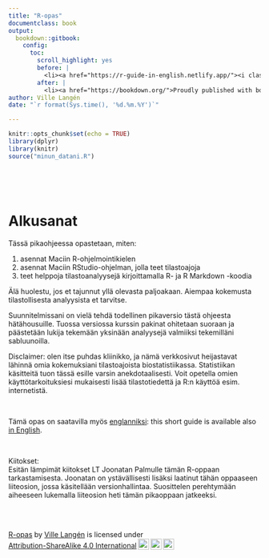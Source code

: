 ```yaml
---
title: "R-opas"
documentclass: book
output:
  bookdown::gitbook:
    config:
      toc:
        scroll_highlight: yes
        before: |
          <li><a href="https://r-guide-in-english.netlify.app/"><i class="fa fa-language fa-fw"></i> English version<span></span></a></li>
        after: |
          <li><a href="https://bookdown.org/">Proudly published with bookdown</a></li>
author: Ville Langén
date: "`r format(Sys.time(), '%d.%m.%Y')`"

---
```


```r
knitr::opts_chunk$set(echo = TRUE)
library(dplyr)
library(knitr)
source("minun_datani.R")
```

<br>
<br>
<br>

# Alkusanat

Tässä pikaohjeessa opastetaan, miten:

1. asennat Maciin R-ohjelmointikielen
2. asennat Maciin RStudio-ohjelman, jolla teet tilastoajoja
3. teet helppoja tilastoanalyysejä kirjoittamalla R- ja R Markdown -koodia

Älä huolestu, jos et tajunnut yllä olevasta paljoakaan. Aiempaa kokemusta tilastollisesta analyysista et tarvitse.

Suunnitelmissani on vielä tehdä todellinen pikaversio tästä ohjeesta hätähousuille. Tuossa versiossa kurssin pakinat ohitetaan suoraan ja päästetään lukija tekemään yksinään analyysejä valmiiksi tekemilläni sabluunoilla.

Disclaimer: olen itse puhdas kliinikko, ja nämä verkkosivut heijastavat lähinnä omia kokemuksiani tilastoajoista biostatistiikassa. Statistiikan käsitteitä tuon tässä esille varsin anekdotaalisesti. Voit opetella omien käyttötarkoituksiesi mukaisesti lisää tilastotiedettä ja R:n käyttöä esim. internetistä.

<br>

Tämä opas on saatavilla myös [englanniksi](https://r-guide-in-english.netlify.app/): this short guide is available also [in English](https://r-guide-in-english.netlify.app/). 

<br>

Kiitokset:<br>
Esitän lämpimät kiitokset LT Joonatan Palmulle tämän R-oppaan tarkastamisesta. Joonatan on ystävällisesti lisäksi laatinut tähän oppaaseen liiteosion, jossa käsitellään versionhallintaa. Suosittelen perehtymään aiheeseen lukemalla liiteosion heti tämän pikaoppaan jatkeeksi.

<br>
<br>
<p xmlns:cc="http://creativecommons.org/ns#" xmlns:dct="http://purl.org/dc/terms/"><a property="dct:title" rel="cc:attributionURL" href="https://vldesign.kapsi.fi/r/">R-opas</a> by <a rel="cc:attributionURL dct:creator" property="cc:attributionName" href="http://www.linkedin.com/in/ville-langen">Ville Langén</a> is licensed under <a href="http://creativecommons.org/licenses/by-sa/4.0/?ref=chooser-v1" target="_blank" rel="license noopener noreferrer" style="display:inline-block;">Attribution-ShareAlike 4.0 International<img style="height:22px!important;margin-left:3px;vertical-align:text-bottom;" src="https://mirrors.creativecommons.org/presskit/icons/cc.svg?ref=chooser-v1"><img style="height:22px!important;margin-left:3px;vertical-align:text-bottom;" src="https://mirrors.creativecommons.org/presskit/icons/by.svg?ref=chooser-v1"><img style="height:22px!important;margin-left:3px;vertical-align:text-bottom;" src="https://mirrors.creativecommons.org/presskit/icons/sa.svg?ref=chooser-v1"></a></p>

